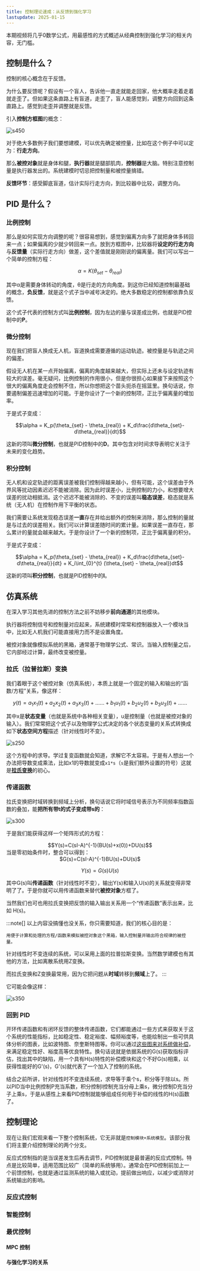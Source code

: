 ```yaml
---
title: 控制理论速成：从反馈到强化学习
lastupdate: 2025-01-15
---
```


本期视频将几乎0数学公式，用最感性的方式概述从经典控制到强化学习的相关内容，无门槛。

## 控制是什么？

控制的核心概念在于反馈。

为什么要反馈呢？假设有一个盲人，告诉他一直走就能走回家，他大概率走着走着就走歪了。但如果这条直路上有盲道，走歪了，盲人能感觉到，调整方向回到这条直路上。感觉到走歪并调整就是反馈。

引入**控制方框图**的概念：

![s450](../../../assets/images/l1kz1.png)

对于绝大多数例子我们要想建模，可以优先确定被控量，比如在这个例子中可以定为：**行走方向**。

那么**被控对象**就是身体和腿，**执行器**就是腿部肌肉，**控制器**是大脑。特别注意控制量是执行器发出的。系统建模时切忌把控制量和被控量搞错。

**反馈环节**：感受脚底盲道，估计实际行走方向，到比较器中比较，调整方向。

## PID 是什么？

### 比例控制

那么是如何实现方向调整的呢？很容易想到，感觉到偏离方向多了就把身体多转回来一点；如果偏离的少就少转回来一点。放到方框图中，比较器将**设定的行走方向**与**反馈量**（实际行走方向）做差，这个差值就是刚刚说的偏离量。我们可以写出一个简单的控制方程：

$$\alpha = K(\theta_{set} - \theta_{real})$$

其中α是需要身体转动的角度，θ是行走的方向角度。到这你已经知道控制最基础的概念，**负反馈**，就是这个式子当中减号决定的。绝大多数稳定的控制都依靠负反馈。

这个式子代表的控制方式叫**比例控制**，因为左边的量与误差成比例，也就是PID控制中的**P**。

### 微分控制

现在我们把盲人换成无人机，盲道换成需要遵循的运动轨迹。被控量是与轨迹之间的偏差。

假设无人机在某一点开始偏离，偏离的角度越来越大，但实际上还未与设定轨迹有较大的误差。毫无疑问，比例控制的作用很小，但是你很担心如果接下来按照这个很大的偏离角度走会控制不住，所以你想把这个苗头扼杀在摇篮里。换句话说，你要遏制偏差迅速增加的可能。于是你设计了一个新的控制项，正比于偏离量的增加率。

于是式子变成：

$$\alpha = K_p(\theta_{set} - \theta_{real}) + K_d\frac{d\theta_{set}-d\theta_{real}}{dt}$$

这新的项叫**微分控制**，也就是PID控制中的**D**。其中包含对时间求导表明它关注于未来的变化趋势。

### 积分控制

无人机和设定轨迹的距离误差被我们控制得越来越小，但有可能，这个误差由于外界风等扰动因素迟迟不能被消除。因为此时误差小，比例控制的力小，和想要增大误差的扰动相抵消。这个迟迟不能被消除的、不变的误差叫**稳态误差**，稳态就是系统（无人机）在控制作用下平衡的状态。

我们需要让系统发现稳态误差**一直**存在并给出额外的控制来消除，那么控制的量就是与过去的误差相关。我们可以计算误差随时间的累计量。如果误差一直存在，那么累计的量就会越来越大。于是你设计了一个新的控制项，正比于偏离量的积分。

于是式子变成：

$$\alpha = K_p(\theta_{set} - \theta_{real}) + K_d\frac{d\theta_{set}-d\theta_{real}}{dt} + K_i\int_{0}^{t} (\theta_{set} - \theta_{real})dt$$

这新的项叫**积分控制**，也就是PID控制中的**I**。

## 仿真系统

在深入学习其他先进的控制方法之前不妨移步**前向通道**的其他模块。

执行器将控制信号和控制量对应起来，系统建模时常常和控制器放入一个模块当中，比如无人机我们可能直接用力而不是设置角度。

被控对象就像模拟系统的黑箱，通常基于物理学公式、常识。当输入控制量之后，它内部经过计算，最终改变被控量。

### 拉氏（拉普拉斯）变换

我们着眼于这个被控对象（仿真系统），本质上就是一个固定的输入和输出的“函数/方程”关系，像这样：

$$y(t)=a_1x_1(t)+a_2x_2(t)+a_3x_3(t)+……+b_1u_1(t)+b_2u_2(t)+b_3u_3(t)+……$$

其中x是**状态变量**（也就是系统中各种相关变量），u是控制量（也就是被控对象的输入）。我们常常把这个式子以及物理学公式决定的各个状态变量的关系式转换成如下**状态空间方程**描述（针对线性时不变）。

![s250](../../../assets/images/l1kz2.png)

这个方程中的求导。学过复变函数就会知道，求解它不太容易。于是有人想出一个办法把导数变成乘法，比如x1的导数就变成`x1*s`（`s`是我们额外设置的符号）这就是[**拉氏变换**](https://baike.baidu.com/item/%E6%8B%89%E6%99%AE%E6%8B%89%E6%96%AF%E5%8F%98%E6%8D%A2/2)的初心。

### 传递函数

拉氏变换把时域转换到频域上分析，换句话说它将时域信号表示为不同频率指数函数的叠加，能**把所有带t的式子变成带s的**：

![s300](../../../assets/images/l1kz3.png)

于是我们能获得这样一个矩阵形式的方程：
<center>
$$Y(s)=C(sI-A)^{-1}(BU(s)+x(0))+DU(s)$$
</center>
当是零初始条件时，整合可以得到：

<center>
$G(s)=C(sI-A)^{-1}BU(s)+DU(s)$

$$Y(s)=G(s)U(s)$$
</center>

其中G(s)叫**传递函数**（针对线性时不变），输出Y(s)和输入U(s)的关系就变得非常明了了。于是你就可以用传递函数来替代**被控对象**方框了。

当然我们也可也用拉氏变换把反馈的输入输出关系用一个“传递函数”表示出来，比如 H(s)。

:::note[]
以上内容没搞懂也没关系，你只需要知道，我们的核心目的是：
```
用便于计算和处理的方程/函数来模拟被控对象这个黑箱，输入控制量并输出符合规律的被控量。
```
针对线性时不变连续的系统，可以采用上面的拉普拉斯变换。当然数学建模也有其他的方法，比如离散系统用Z变换。

而拉氏变换和Z变换最常用，因为它把问题从**时域**转移到**频域**上了。
:::

它可能会像这样：

![s350](image.png)

### 回到 PID

开环传递函数和有闭环反馈的整体传递函数，它们都能通过一些方式来获取关于这个系统的性能指标，比如稳定性、稳定裕度、幅频裕度等，也能绘制出一些可供具体分析的图表，比如波特图、奈奎斯特图等。你可以通过[这些图来对系统做补偿](https://zhuanlan.zhihu.com/p/721366793)，来满足稳定性好、裕度高等优良特性。换句话说就是依据系统的G(s)获取指标评估，找出其中的缺陷，用一个具有H(s)特性的补偿模块和这个不好G(s)相乘，以获得性能好的G'(s)，G'(s)就代表了一个加入了控制的系统。

结合之前所讲，针对线性时不变连续系统，求导等于乘个s，积分等于除以s。所以PID当中比例控制P充当系数，积分控制I控制充当分母上乘s，微分控制D充当分子上乘s，于是从感性上来看PID控制就能够组成任何用于补偿的线性的H(s)函数了。

## 控制理论

现在让我们宏观来看一下整个控制系统，它无非就是`控制模块+系统模型`。该部分我们将主要介绍控制理论的两个分支。

反应式控制指的是当误差发生后再去调节，PID控制就是最普遍的反应式控制。特点是比较简单，适用范围比较广（简单的系统够用）。通常会在PID控制前加上一个前馈控制，也就是通过监测系统的输入或扰动，提前做出响应，以减少或消除对系统输出的影响。

### 反应式控制



### 智能控制

### 最优控制

#### MPC 控制

#### 与强化学习的关系
